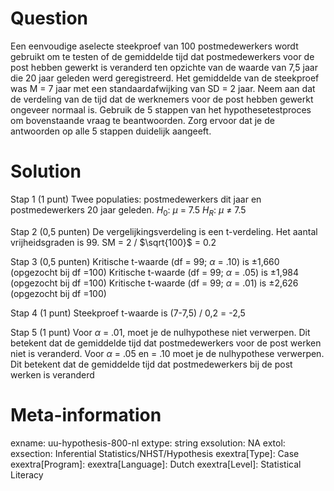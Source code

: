 Question
========
Een eenvoudige aselecte steekproef van 100 postmedewerkers wordt gebruikt om te testen of de gemiddelde tijd dat postmedewerkers voor de post hebben gewerkt is veranderd ten opzichte van de waarde van 7,5 jaar die 20 jaar geleden werd geregistreerd. Het gemiddelde van de steekproef was M = 7 jaar met een standaardafwijking van SD = 2 jaar.  Neem aan dat de verdeling van de tijd dat de werknemers voor de post hebben gewerkt ongeveer normaal is. Gebruik de 5 stappen van het hypothesetestproces om bovenstaande vraag te beantwoorden. Zorg ervoor dat je de antwoorden op alle 5 stappen duidelijk aangeeft.


Solution
========
Stap 1 (1 punt) Twee populaties: postmedewerkers dit jaar en postmedewerkers 20 jaar geleden.
$H_{0}$: $\mu$ = 7.5 $H_{R}$: $\mu$ $\neq$ 7.5

Stap 2 (0,5 punten) De vergelijkingsverdeling is een t-verdeling. Het aantal vrijheidsgraden is 99. SM = 2 / $\sqrt{100}$ = 0.2

Stap 3 (0,5 punten) Kritische t-waarde (df = 99; $\alpha$ = .10) is ±1,660 (opgezocht bij df =100) Kritische t-waarde (df = 99; $\alpha$ = .05) is ±1,984 (opgezocht bij df =100) Kritische t-waarde (df = 99; $\alpha$ = .01) is ±2,626 (opgezocht bij df =100)

Stap 4 (1 punt) Steekproef t-waarde is (7-7,5) / 0,2 = -2,5

Stap 5 (1 punt) Voor $\alpha$ = .01, moet je de nulhypothese niet verwerpen. Dit betekent dat de gemiddelde tijd dat postmedewerkers voor de post werken niet is veranderd. Voor $\alpha$ = .05 en \alpha = .10 moet je de nulhypothese verwerpen. Dit betekent dat de gemiddelde tijd dat postmedewerkers bij de post werken is veranderd

Meta-information
================
exname: uu-hypothesis-800-nl
extype: string
exsolution: NA
extol: 
exsection: Inferential Statistics/NHST/Hypothesis
exextra[Type]: Case
exextra[Program]: 
exextra[Language]: Dutch
exextra[Level]: Statistical Literacy